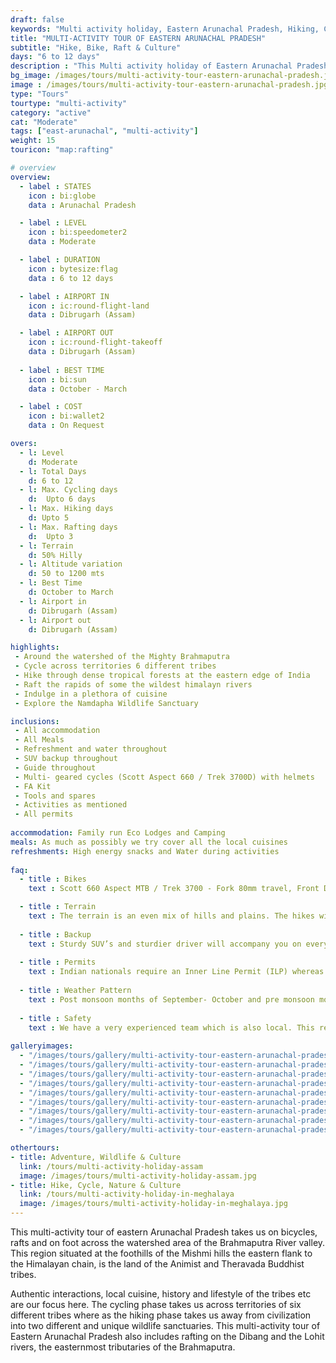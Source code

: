 ```yaml
---
draft: false
keywords: "Multi activity holiday, Eastern Arunachal Pradesh, Hiking, Cycling, Rafting, Dawn lit Mountains"
title: "MULTI-ACTIVITY TOUR OF EASTERN ARUNACHAL PRADESH"
subtitle: "Hike, Bike, Raft & Culture"
days: "6 to 12 days" 
description : "This Multi activity holiday of Eastern Arunachal Pradesh, takes you hiking, cycling, and rafting in the land of the 'Dawn lit Mountains'"
bg_image: /images/tours/multi-activity-tour-eastern-arunachal-pradesh.jpg
image : /images/tours/multi-activity-tour-eastern-arunachal-pradesh.jpg
type: "Tours" 
tourtype: "multi-activity"
category: "active"
cat: "Moderate"
tags: ["east-arunachal", "multi-activity"]
weight: 15
touricon: "map:rafting"

# overview
overview:
  - label : STATES
    icon : bi:globe
    data : Arunachal Pradesh

  - label : LEVEL
    icon : bi:speedometer2
    data : Moderate 

  - label : DURATION
    icon : bytesize:flag
    data : 6 to 12 days

  - label : AIRPORT IN
    icon : ic:round-flight-land
    data : Dibrugarh (Assam)

  - label : AIRPORT OUT
    icon : ic:round-flight-takeoff
    data : Dibrugarh (Assam)
    
  - label : BEST TIME
    icon : bi:sun
    data : October - March

  - label : COST
    icon : bi:wallet2
    data : On Request

overs:
  - l: Level 
    d: Moderate
  - l: Total Days 
    d: 6 to 12
  - l: Max. Cycling days 
    d:  Upto 6 days
  - l: Max. Hiking days 
    d: Upto 5
  - l: Max. Rafting days 
    d:  Upto 3
  - l: Terrain 
    d: 50% Hilly 
  - l: Altitude variation 
    d: 50 to 1200 mts
  - l: Best Time 
    d: October to March
  - l: Airport in 
    d: Dibrugarh (Assam)
  - l: Airport out 
    d: Dibrugarh (Assam) 

highlights:
 - Around the watershed of the Mighty Brahmaputra
 - Cycle across territories 6 different tribes
 - Hike through dense tropical forests at the eastern edge of India
 - Raft the rapids of some the wildest himalayn rivers
 - Indulge in a plethora of cuisine
 - Explore the Namdapha Wildlife Sanctuary

inclusions:
 - All accommodation
 - All Meals
 - Refreshment and water throughout
 - SUV backup throughout
 - Guide throughout
 - Multi- geared cycles (Scott Aspect 660 / Trek 3700D) with helmets
 - FA Kit
 - Tools and spares
 - Activities as mentioned
 - All permits
 
accommodation: Family run Eco Lodges and Camping
meals: As much as possibly we try cover all the local cuisines
refreshments: High energy snacks and Water during activities 
 
faq:
  - title : Bikes
    text : Scott 660 Aspect MTB / Trek 3700 - Fork 80mm travel, Front Derailleur Shimano FD-TX50 / 34.9mm, Rear Derailleur Shimano Tourney RD-TX35 21 Speed (Upgraded), Shifters Shimano ST-EF 41 L / 7R EZ-ire plus (Upgraded), Brakeset Tektro SCM-02 mech. Disc 160F/160Rmm Rotor, Front Tyre 6 26×2.1 / 30TPI, Rear Tyre 6 26×2.1 / 30TPI, Weight 13.6 kg / 29.98 lbs

  - title : Terrain
    text : The terrain is an even mix of hills and plains. The hikes will include hilly terrain where as the cycling is mainly on even terrain.
  
  - title : Backup
    text : Sturdy SUV’s and sturdier driver will accompany you on every trip. the condition of roads do not allow for larger vehicles, however do our best to provide you the best in comfort in relation to the routes that we ply on. These vehicles are along right from your airport pick up to your drop back to the airport.
  
  - title : Permits
    text : Indian nationals require an Inner Line Permit (ILP) whereas foreign nationals require a Restricted Area Permit (RAP / PAP. These have a govt. charge attached to them. Rest assured we take care of the arrangements.
  
  - title : Weather Pattern
    text : Post monsoon months of September- October and pre monsoon months of March-April are very pleasant with blue skies and a fair days. Peak winters are from November to February with the mercury coming down below 18 C, in the evenings, however the days are still favourable for cycling.
  
  - title : Safety
    text : We have a very experienced team which is also local. This reflects in the overall safety of our tours. Rest assured your guides know where extra attention is required and when. All our routes are well known to us, we know where the nearest medical facilities are, we know whom to contact if in case of an emergency, we know all the alternate routes in case of road blockages. We have CASEVAC protocols in place to streamline the process in case of emergencies. You can rest easy knowing that in the outdoors in general and this region in particular you are in safe hands with us.
  
galleryimages:
  - "/images/tours/gallery/multi-activity-tour-eastern-arunachal-pradesh/multi-activity-tour-eastern-arunachal-pradesh1.jpg"
  - "/images/tours/gallery/multi-activity-tour-eastern-arunachal-pradesh/multi-activity-tour-eastern-arunachal-pradesh2.jpg"
  - "/images/tours/gallery/multi-activity-tour-eastern-arunachal-pradesh/multi-activity-tour-eastern-arunachal-pradesh3.jpg"
  - "/images/tours/gallery/multi-activity-tour-eastern-arunachal-pradesh/multi-activity-tour-eastern-arunachal-pradesh4.jpg"
  - "/images/tours/gallery/multi-activity-tour-eastern-arunachal-pradesh/multi-activity-tour-eastern-arunachal-pradesh5.jpg"
  - "/images/tours/gallery/multi-activity-tour-eastern-arunachal-pradesh/multi-activity-tour-eastern-arunachal-pradesh6.jpg"
  - "/images/tours/gallery/multi-activity-tour-eastern-arunachal-pradesh/multi-activity-tour-eastern-arunachal-pradesh7.jpg"
  - "/images/tours/gallery/multi-activity-tour-eastern-arunachal-pradesh/multi-activity-tour-eastern-arunachal-pradesh8.jpg"
  - "/images/tours/gallery/multi-activity-tour-eastern-arunachal-pradesh/multi-activity-tour-eastern-arunachal-pradesh9.jpg"

othertours:
- title: Adventure, Wildlife & Culture
  link: /tours/multi-activity-holiday-assam
  image: /images/tours/multi-activity-holiday-assam.jpg
- title: Hike, Cycle, Nature & Culture 
  link: /tours/multi-activity-holiday-in-meghalaya
  image: /images/tours/multi-activity-holiday-in-meghalaya.jpg
---
```


This multi-activity tour of eastern Arunachal Pradesh takes us on bicycles, rafts and on foot across the watershed area of the Brahmaputra River valley. This region situated at the foothills of the Mishmi hills the eastern flank to the Himalayan chain, is the land of the Animist and Theravada Buddhist tribes. 

Authentic interactions, local cuisine, history and lifestyle of the tribes etc are our focus here. The cycling phase takes us across territories of six different tribes where as the hiking phase takes us away from civilization into two different and unique wildlife sanctuaries. This multi-activity tour of Eastern Arunachal Pradesh also includes rafting on the Dibang and the Lohit rivers, the easternmost tributaries of the Brahmaputra.